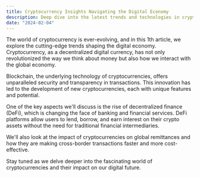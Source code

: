 ```yaml
---
title: Cryptocurrency Insights Navigating the Digital Economy
description: Deep dive into the latest trends and technologies in cryptocurrency
date: "2024-02-04"
---
```


The world of cryptocurrency is ever-evolving, and in this 1th article, we explore the cutting-edge trends shaping the digital economy. Cryptocurrency, as a decentralized digital currency, has not only revolutionized the way we think about money but also how we interact with the global economy.

Blockchain, the underlying technology of cryptocurrencies, offers unparalleled security and transparency in transactions. This innovation has led to the development of new cryptocurrencies, each with unique features and potential.

One of the key aspects we'll discuss is the rise of decentralized finance (DeFi), which is changing the face of banking and financial services. DeFi platforms allow users to lend, borrow, and earn interest on their crypto assets without the need for traditional financial intermediaries.

We'll also look at the impact of cryptocurrencies on global remittances and how they are making cross-border transactions faster and more cost-effective. 

Stay tuned as we delve deeper into the fascinating world of cryptocurrencies and their impact on our digital future.
